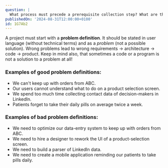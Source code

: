 ```yaml
---
question: |
  What process must precede a prerequisite collection step? What are the requirements for it?
publishedOn: '2024-08-31T12:00:00+0100'
id: 1G7Ab2
---
```

A project must start with a **problem definition**. It should be stated in user language (without technical terms) and as a *problem* (not a possible solution). Wrong problems lead to wrong requirements -> architecture -> code -> product. Keep in mind also, that sometimes a code or a program is not a solution to a problem at all!

### Examples of good problem definitions:
- We can't keep up with orders from ABC.
- Our users cannot understand what to do on a product selection screen.
- We spend too much time collecting contact data of decision-makers in LinkedIn.
- Patients forget to take their daily pills on average twice a week.

### Examples of bad problem definitions:
- We need to optimize our data-entry system to keep up with orders from ABC.
- We need to hire a designer to rework the UI of a product-selection screen.
- We need to build a parser of LinkedIn data.
- We need to create a mobile application reminding our patients to take pills daily.
